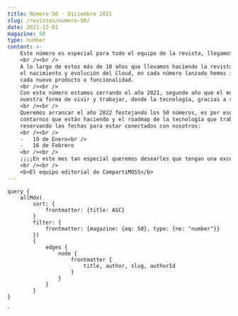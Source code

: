 ```yaml
---
title: Número 50 - Diciembre 2021
slug: /revistas/numero-50/
date: 2021-12-01
magazine: 50
type: number
content: >-
    Este número es especial para todo el equipo de la revista, llegamos al número 50 de la revista y lo queremos festejar con todos nuestros autores y lectores.
    <br /><br />    
    A lo largo de estos más de 10 años que llevamos haciendo la revista, hemos visto grandes cambios tecnológicos impulsados por Microsoft, 
    el nacimiento y evolución del Cloud, en cada número lanzado hemos intentado hacerles llegar a nuestros lectores toda la información relevante sobre
    cada nuevo producto o funcionalidad.
    <br /><br />
    Con este número estamos cerrando el año 2021, segundo año que el mundo vive azotado por una pandemia y que nos ha hecho cambiar radicalmente
    nuestra forma de vivir y trabajar, donde la tecnología, gracias a su madurez, nos permitió mantenernos conectados.
    <br /><br />
    Queremos arrancar el año 2022 festejando los 50 números, es por eso que estamos organizando 2 eventos On-line para que nuestros autores puedan
    contarnos que están haciendo y el roadmap de la tecnología que trabajan día a día. La agenda estará disponible en el sitio web, pero vayan
    reservando las fechas para estar conectados con nosotros:
    <br /><br />
    -   19 de Enero<br />
    -   16 de Febrero
    <br /><br />
    ¡¡¡¡En este mes tan especial queremos desearles que tengan una excelente Navidad junto a sus seres queridos y un excelente comienzo de año 2022, FELICES FIESTAS!!!!
    <br /><br />
    <b>El equipo editorial de CompartiMOSS</b>
---
```



<NumberHeader frontmatter={props.pageContext.frontmatter} />

<ViewArticles articles={props.data.allMdx} title="Índice" />

<ViewPartners />

    query {
        allMdx(    
            sort: {
                frontmatter: {title: ASC}
            }
            filter: {
                frontmatter: {magazine: {eq: 50}, type: {ne: "number"}}
            }) 
            {
                edges {
                    node {
                        frontmatter {
                            title, author, slug, authorId
                        }      
                    }
                }
            }
    }
`
